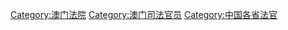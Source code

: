 [[Category:澳门法院|Category:澳门法院]]
[[Category:澳门司法官员|Category:澳门司法官员]]
[[Category:中国各省法官|Category:中国各省法官]]